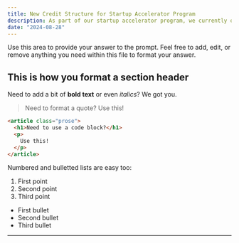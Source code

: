 ```yaml
---
title: New Credit Structure for Startup Accelerator Program
description: As part of our startup accelerator program, we currently offer $200 off Vercel for 6 months ($1200 in total credits). This offer is available to startups through the venture capital firms and accelerators we partner with (eg. YCombinator, Sequoia, etc.) What changes would you recommend that we make to this credit structure?
date: "2024-08-28"
---
```


Use this area to provide your answer to the prompt. Feel free to add, edit, or remove anything you need within this file to format your answer.

## This is how you format a section header

Need to add a bit of **bold text** or even _italics_? We got you.

> Need to format a quote? Use this! 

```html
<article class="prose">
  <h1>Need to use a code block?</h1>
  <p>
    Use this!
  </p>
</article>
```
Numbered and bulletted lists are easy too: 

1.  First point
2.  Second point
3.  Third point

- First bullet
- Second bullet 
- Third bullet

--- 
